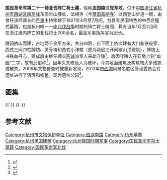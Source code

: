 {{文物保护单位
| 级别 = 市级
| 省名 = 浙江省
| 市/县名 = 杭州市
| 名称 = 国民革命军第二十一师北伐战争阵亡将士墓园遗址（血园陵）
| 图片 = 
| 编号 = 5-49
| 分类 = 近现代重要史迹及代表性建筑
| 时代 = 民国
| 所在 = [[西湖区_(杭州市)|西湖区]]南高峰北侧半山腰
| 登录 = 2013年12月
}} 
'''国民革命军第二十一师北伐阵亡将士墓'''，俗称'''血园陵'''或'''党军坟'''，位于[[中国|中国]][[浙江省|浙江省]][[杭州市|杭州市]][[西湖区_(杭州市)|西湖区]][[南高峰|南高峰]]东面半山腰处，法相寺（今[[慧因高丽寺|慧因高丽寺]]）以西登山步道一侧，由曾任该师师长的[[严重_(军人)|严重]]主持修建于1927年4月至7月间，为具有民国特色的中西合璧式墓园，也是杭州唯一一座[[國民革命軍北伐|北伐战争]]时期的阵亡将士陵园，葬有当年1月至2月间在浙江境内阵亡的北伐将士200余名，最高军事指挥官为团长。

陵园依山而建，占地两千余平方米，共分四层，自下而上依次建有大门和铁皮亭、西式三间四柱牌坊、灵骨塔和西式小洋楼（原为两层三开间歇山顶建筑），牌坊上书铁血丹心，建成后由继任师长[[陈诚|陈诚]]派专人来此守陵<ref>{{cite web|url=http://zjnews.zjol.com.cn/05zjnews/system/2013/01/24/019109761.shtml|title=《南高峰血园陵修旧如旧对外开放 埋着200多北伐英烈》|accessdate=2013-11-17|work=裘晟佳、杨晓政、徐彦|publisher=浙江在线-钱江晚报|archive-date=2015-06-10|archive-url=https://web.archive.org/web/20150610200411/http://zjnews.zjol.com.cn/05zjnews/system/2013/01/24/019109761.shtml|dead-url=no}}</ref>，后因守陵人在石墩上刻“血园”二字，故有此俗称<ref>{{cite web|url=http://zjnews.zjol.com.cn/05zjnews/system/2013/01/24/019109797.shtml|title=《杭州“血园陵”遗址公园昨开放 安葬北伐阵亡将士》|accessdate=2013-11-17|work=宗圣凯、轶涵、徐彦|publisher=浙江在线-今日早报|archive-date=2015-06-10|archive-url=https://web.archive.org/web/20150610222707/http://zjnews.zjol.com.cn/05zjnews/system/2013/01/24/019109797.shtml|dead-url=no}}</ref>。因年久失修及人为破坏，今其地面建筑及构筑物大多残损或散失，2009年文物普查时被重新发现，2012年由[[西湖|西湖]]风景名胜区管理委员会对遗址进行了清理和修整，现为遗址公园<ref>{{cite web|url=http://hzdaily.hangzhou.com.cn/hzrb/html/2011-07/15/content_1100996.htm|title=《我所知道的“血园陵”》|accessdate=2013-11-17|work=|publisher=杭州网|archive-date=2015-06-10|archive-url=https://web.archive.org/web/20150610222246/http://hzdaily.hangzhou.com.cn/hzrb/html/2011-07/15/content_1100996.htm|dead-url=no}}</ref>。

==图集==
{{multiple image
| align  = left
| image1 = Blood Graveyard 01 2013-11.JPG
| width1 = 240
| caption1 = 自原大门处看，原门为两扇大铁门
| image2 = Blood Graveyard 03 2013-11.JPG
| width2 = 240
| caption2 = 门柱遗存
| image3 = Blood Graveyard 04 2013-11.JPG
| width3 = 240
| caption3 = 铁皮亭遗址，原为圆形亭
| image4 = Blood Graveyard 05 2013-11.JPG
| width4 = 240
| caption4 = 原灵骨塔前之台阶
}}
{{-}}
{{multiple image
| align  = left
| image1 = Blood Graveyard 06 2013-11.JPG
| width1 = 240
| caption1 = 烈士墓，建于原灵骨塔遗址之上，原塔下有墓碑，塔内摆放陶制骨灰坛，塔前有两棵龙槐
| image2 = Blood Graveyard 07 2013-11.JPG
| width2 = 240
| caption2 = 小洋楼遗址，今残存台基、柱础及两侧排水沟
}}
{{-}}
==参考文献==
{{reflist|2}}
{{DEFAULTSORT:G}}
[[Category:杭州市文物保护单位|Category:杭州市文物保护单位]]
[[Category:西湖南路|Category:西湖南路]]
[[Category:杭州墓葬|Category:杭州墓葬]]
[[Category:杭州民国建筑|Category:杭州民国建筑]]
[[Category:杭州民国时期军事|Category:杭州民国时期军事]]
[[Category:国民革命军将士墓葬|Category:国民革命军将士墓葬]]
[[Category:国民革命军北伐|Category:国民革命军北伐]]